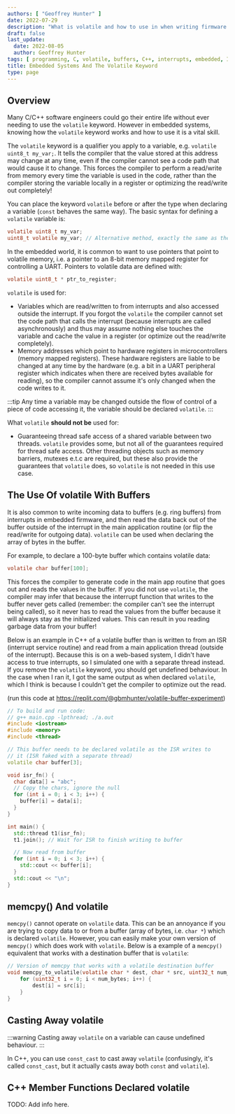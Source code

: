```yaml
---
authors: [ "Geoffrey Hunter" ]
date: 2022-07-29
description: "What is volatile and how to use in when writing firmware for embedded systems."
draft: false
last_update:
  date: 2022-08-05
  author: Geoffrey Hunter
tags: [ programming, C, volatile, buffers, C++, interrupts, embedded, ISR ]
title: Embedded Systems And The Volatile Keyword
type: page
---
```


<WarningIsNotes />

## Overview

Many C/C++ software engineers could go their entire life without ever needing to use the `volatile` keyword. However in embedded systems, knowing how the `volatile` keyword works and how to use it is a vital skill.

The `volatile` keyword is a qualifier you apply to a variable, e.g. `volatile uint8_t my_var;`. It tells the compiler that the value stored at this address may change at any time, even if the compiler cannot see a code path that would cause it to change. This forces the compiler to perform a read/write from memory every time the variable is used in the code, rather than the compiler storing the variable locally in a register or optimizing the read/write out completely!

You can place the keyword `volatile` before or after the type when declaring a variable (`const` behaves the same way). The basic syntax for defining a `volatile` variable is:

```c
volatile uint8_t my_var;
uint8_t volatile my_var; // Alternative method, exactly the same as the line above
```

In the embedded world, it is common to want to use pointers that point to volatile memory, i.e. a pointer to an 8-bit memory mapped register for controlling a UART. Pointers to volatile data are defined with:

```c
volatile uint8_t * ptr_to_register;
```

`volatile` is used for:

* Variables which are read/written to from interrupts and also accessed outside the interrupt. If you forgot the `volatile` the compiler cannot set the code path that calls the interrupt (because interrupts are called asynchronously) and thus may assume nothing else touches the variable and cache the value in a register (or optimize out the read/write completely).
* Memory addresses which point to hardware registers in microcontrollers (memory mapped registers). These hardware registers are liable to be changed at any time by the hardware (e.g. a bit in a UART peripheral register which indicates when there are received bytes available for reading), so the compiler cannot assume it's only changed when the code writes to it.

:::tip
Any time a variable may be changed outside the flow of control of a piece of code accessing it, the variable should be declared `volatile`.
:::

What `volatile` **should not be** used for:

* Guaranteeing thread safe access of a shared variable between two threads. `volatile` provides some, but not all of the guarantees required for thread safe access. Other threading objects such as memory barriers, mutexes e.t.c are required, but these also provide the guarantees that `volatile` does, so `volatile` is not needed in this use case.

## The Use Of volatile With Buffers 

It is also common to write incoming data to buffers (e.g. ring buffers) from interrupts in embedded firmware, and then read the data back out of the buffer outside of the interrupt in the main application routine (or flip the read/write for outgoing data). `volatile` can be used when declaring the array of bytes in the buffer.

For example, to declare a 100-byte buffer which contains volatile data:

```c
volatile char buffer[100];
```

This forces the compiler to generate code in the main app routine that goes out and reads the values in the buffer. If you did not use `volatile`, the compiler may infer that because the interrupt function that writes to the buffer never gets called (remember: the compiler can't see the interrupt being called), so it never has to read the values from the buffer because it will always stay as the initialized values. This can result in you reading garbage data from your buffer!

Below is an example in C++ of a volatile buffer than is written to from an ISR (interrupt service routine) and read from a main application thread (outside of the interrupt). Because this is on a web-based system, I didn't have access to true interrupts, so I simulated one with a separate thread instead. If you remove the `volatile` keyword, you should get undefined behaviour. In the case when I ran it, I got the same output as when declared `volatile`, which I think is because I couldn't get the compiler to optimize out the read.

(run this code at https://replit.com/@gbmhunter/volatile-buffer-experiment)

```c++
// To build and run code:
// g++ main.cpp -lpthread; ./a.out
#include <iostream>
#include <memory>
#include <thread>

// This buffer needs to be declared volatile as the ISR writes to
// it (ISR faked with a separate thread)
volatile char buffer[3];

void isr_fn() {
  char data[] = "abc";
  // Copy the chars, ignore the null
  for (int i = 0; i < 3; i++) {
    buffer[i] = data[i];
  }
}

int main() {
  std::thread t1(isr_fn);
  t1.join(); // Wait for ISR to finish writing to buffer

  // Now read from buffer
  for (int i = 0; i < 3; i++) {
    std::cout << buffer[i];
  }
  std::cout << "\n";
}
```

## memcpy() And volatile

`memcpy()` cannot operate on `volatile` data. This can be an annoyance if you are trying to copy data to or from a buffer (array of bytes, i.e. `char *`) which is declared `volatile`. However, you can easily make your own version of `memcpy()` which does work with `volatile`. Below is a example of a `memcpy()` equivalent that works with a destination buffer that is `volatile`:

```c
// Version of memcpy that works with a volatile destination buffer
void memcpy_to_volatile(volatile char * dest, char * src, uint32_t num_bytes) {
    for (uint32_t i = 0; i < num_bytes; i++) {
        dest[i] = src[i];
    }
}
```

## Casting Away volatile

:::warning
Casting away `volatile` on a variable can cause undefined behaviour.
:::

In C++, you can use `const_cast` to cast away `volatile` (confusingly, it's called `const_cast`, but it actually casts away both `const` and `volatile`).

## C++ Member Functions Declared volatile

TODO: Add info here.
